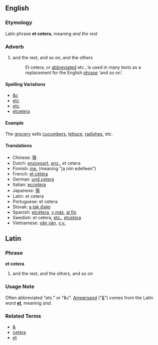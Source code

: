 ==English==
===Etymology===
Latin phrase '''et cetera''', meaning ''and the rest''

===Adverb===
#and the rest, and so on, and the others
#:Et cetera, or [[abbreviation|abbreviated]] etc., is used in many texts as a replacement for the English [[phrase]] 'and so on'. 

====Spelling Variations====
*[[&c]]
*[[etc]]
*[[etc]].
*[[etcetera]]

====Example====
The [[grocery]] sells [[cucumber]]s, [[lettuce]], [[radish]]es, etc.

====Translations====
*Chinese: [[等]]
*Dutch: [[enzovoort]], [[enz.]], et cetera
*Finnish: [[jne.]] (meaning "ja niin edelleen")
*French: [[et cétéra]]
*German: [[und cetera]]
*Italian: [[eccetera]]
*Japanese: [[等]]
*Latin: et cetera
*Portuguese: et cetera
*Slovak: [[a tak ďalej]]
*Spanish: [[etcétera]], [[y más]], [[al fin]]
*Swedish: et cetera, [[etc.]], [[etcetera]]
*Vietnamese: [[vân vân]], [[v.v.]]

==Latin==
===Phrase===
'''et cetera'''

# and the rest, and the others, and so on

===Usage Note===
Often abbreviated "etc." or "&c". [[Ampersand]] ("[[&]]") comes from the Latin word '''[[et]]''', meaning ''and''.

===Related Terms===
*[[&]]
*[[cetera]]
*[[et]]